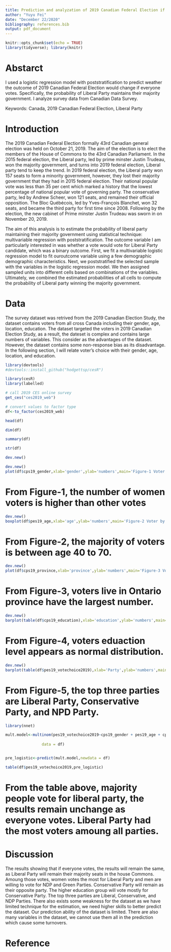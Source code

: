 ```yaml
---
title: Prediction and analyzation of 2019 Canadian Federal Election if everyone votes
author: "Yuyu Fei"
date: "December 22/2020"
bibliography: references.bib
output: pdf_document
---
```


```r
knitr::opts_chunk$set(echo = TRUE)
library(tidyverse); library(knitr)
```

# Abstarct

I used a logistic regression model with poststratification to predict weather the outcome of 2019 Canadian Federal Election would change if everyone votes. Specifically, the probability of Liberal Party maintains their majority government. I analyze survey data from Canadian Data Survey.


Keywords: Canada, 2019 Canadian Federal Election, Liberal Party

\newpage


# Introduction

The 2019 Canadian Federal Election formally 43rd Canadian general election was held on October 21, 2019. The aim of the election is to elect the members of the House of Commons to the 43rd Canadian Parliament. In the 2015 federal election, the Liberal party, led by prime minster Justin Trudeau, won the majority government, and turns into 2019 federal election, Liberal party tend to keep the trend. In 2019 federal election, the Liberal party won 157 seats to form a minority government, however, they lost their majority government that they had in 2015 federal election. Their national popular vote was less than 35 per cent which marked a history that the lowest percentage of national popular vote of governing party. The conservative party, led by Andrew Scheer, won 121 seats, and remained their official opposition. The Bloc Québécois, led by Yves-François Blanchet, won 32 seats, and became the third party for first time since 2008. Following by the election, the new cabinet of Prime minster Justin Trudeau was sworn in on November 20, 2019.

The aim of this analysis is to estimate the probability of liberal party maintaining their majority government using statistical technique: multivariable regression with poststratification. The outcome variable I am particularly interested in was whether a vote would vote for Liberal Party candidate, which was a binary outcome. First, we fit a multivariable logistic regression model to fit ouroutcome variable using a few demographic demographic characteristics. Next, we poststratified the selected sample with the variables in the logistic regression model. We then assigned sampled units into different cells based on combinations of the variables. Ultimately, we combined the estimated probabilities of all cells to compute the probability of Liberal party winning the majority government. 

\newpage

# Data

The survey dataset was retrived from the 2019 Canadian Election Study, the dataset contains voters from all cross Canada including their gender, age, location, education. The dataset targeted the voters in 2019 Canadian Election Study, as a result, the dateset is complex and contains large numbers of variables. This consider as the advantages of the dataset. However, the dataset contains some non-response bias as its disadvantage. In the following section, I will relate voter's choice with their gender, age, location, and education. 

```r
library(devtools)
#devtools::install_github("hodgettsp/cesR")

library(cesR)
library(labelled)

# call 2019 CES online survey
get_ces("ces2019_web")

# convert values to factor type
df<-to_factor(ces2019_web)

head(df)

dim(df)

summary(df)

str(df)

dev.new()

```





```r
dev.new()
plot(df$cps19_gender,xlab='gender',ylab='numbers',main='Figure-1 Voter by gender')
```
# From Figure-1, the number of women voters is higher than other votes

```r
dev.new()
boxplot(df$pes19_age,xlab='age',ylab='numbers',main='Figure-2 Voter by age')
```

# From Figure-2, the majority of voters is between age 40 to 70. 

```r
dev.new()
plot(df$cps19_province,xlab='province',ylab='numbers',main='Figure-3 Voter by location')
```

# From Figure-3, voters live in Ontario province have the largest number. 

```r
dev.new()
barplot(table(df$cps19_education),xlab='education',ylab='numbers',main='Figures-4 Voters by education')
```
# From Figure-4, voters eduaction level appears as normal distribution. 

```r
dev.new()
barplot(table(df$pes19_votechoice2019),xlab='Party',ylab='numbers',main='Figure-5 Party votes')
```

# From Figure-5, the top three parties are Liberal Party, Conservative Party, and NPD Party. 

```r
library(nnet)

mult.model<-multinom(pes19_votechoice2019~cps19_gender + pes19_age + cps19_province + cps19_education,
                
                data = df)


pre_logistic<-predict(mult.model,newdata = df)

table(df$pes19_votechoice2019,pre_logistic)
```

# From the table above, majority people vote for liberal party, the results remain unchange as everyone votes. Liberal Party had the most voters amoung all parties. 

\newpage


# Discussion

The results showing that if everyone votes, the results will remain the same, as Liberal Party will remain their majority seats in the house Commons. Amoung those votes, women votes the most for Liberal Party and men are willing to vote for NDP and Green Parties. Conservative Party will remain as their opposite party. The higher education group will vote mostly for Conservative Party. The top three parties are Liberal, Conservative, and NDP Parties. There also exists some weakness for the dataset as we have limited technique for the estimation, we need higher skills to better predict the dataset. Our prediction ability of the dataset is limited. There are also many variables in the dataset, we cannot use them all in the prediction which cause some turnovers. 

\newpage

# Reference

